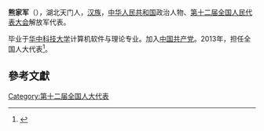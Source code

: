 '''熊家军'''（{{bd|1961年||}}），湖北天门人，[[汉族|汉族]]，[[中华人民共和国|中华人民共和国]]政治人物、[[第十二届全国人民代表大会|第十二届全国人民代表大会]]解放军代表。

毕业于[[华中科技大学|华中科技大学]]计算机软件与理论专业。加入[[中国共产党|中国共产党]]。2013年，担任全国人大代表<ref>{{cite news|title=全国人大代表信息-熊家军|url= http://210.82.31.1:8084/delegate/viewDelegate.action?dbid=122979|accessdate=2013-04-05|newspaper=全国人大网}}</ref>。

==參考文獻==
{{reflist}}
{{中国政治人物小作品}}

[[Category:第十二届全国人大代表|Category:第十二届全国人大代表]]
